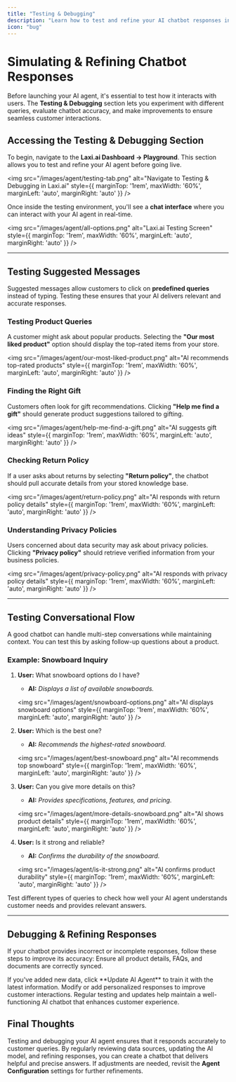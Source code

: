 ```yaml
---
title: "Testing & Debugging"
description: "Learn how to test and refine your AI chatbot responses in real-time."
icon: "bug"
---
```


# Simulating & Refining Chatbot Responses  

Before launching your AI agent, it's essential to test how it interacts with users. The **Testing & Debugging** section lets you experiment with different queries, evaluate chatbot accuracy, and make improvements to ensure seamless customer interactions.

## Accessing the Testing & Debugging Section  

To begin, navigate to the **Laxi.ai Dashboard → Playground**. This section allows you to test and refine your AI agent before going live.

<img src="/images/agent/testing-tab.png" alt="Navigate to Testing & Debugging in Laxi.ai" style={{ marginTop: '1rem', maxWidth: '60%', marginLeft: 'auto', marginRight: 'auto' }} />

Once inside the testing environment, you'll see a **chat interface** where you can interact with your AI agent in real-time.

<img src="/images/agent/all-options.png" alt="Laxi.ai Testing Screen" style={{ marginTop: '1rem', maxWidth: '60%', marginLeft: 'auto', marginRight: 'auto' }} />

---

## Testing Suggested Messages  

Suggested messages allow customers to click on **predefined queries** instead of typing. Testing these ensures that your AI delivers relevant and accurate responses.

### Testing Product Queries  

A customer might ask about popular products. Selecting the **"Our most liked product"** option should display the top-rated items from your store.

<img src="/images/agent/our-most-liked-product.png" alt="AI recommends top-rated products" style={{ marginTop: '1rem', maxWidth: '60%', marginLeft: 'auto', marginRight: 'auto' }} />

### Finding the Right Gift  

Customers often look for gift recommendations. Clicking **"Help me find a gift"** should generate product suggestions tailored to gifting.

<img src="/images/agent/help-me-find-a-gift.png" alt="AI suggests gift ideas" style={{ marginTop: '1rem', maxWidth: '60%', marginLeft: 'auto', marginRight: 'auto' }} />

### Checking Return Policy  

If a user asks about returns by selecting **"Return policy"**, the chatbot should pull accurate details from your stored knowledge base.

<img src="/images/agent/return-policy.png" alt="AI responds with return policy details" style={{ marginTop: '1rem', maxWidth: '60%', marginLeft: 'auto', marginRight: 'auto' }} />

### Understanding Privacy Policies  

Users concerned about data security may ask about privacy policies. Clicking **"Privacy policy"** should retrieve verified information from your business policies.

<img src="/images/agent/privacy-policy.png" alt="AI responds with privacy policy details" style={{ marginTop: '1rem', maxWidth: '60%', marginLeft: 'auto', marginRight: 'auto' }} />

---

## Testing Conversational Flow  

A good chatbot can handle multi-step conversations while maintaining context. You can test this by asking follow-up questions about a product.

### Example: Snowboard Inquiry  

1. **User:** What snowboard options do I have?  
   - **AI:** *Displays a list of available snowboards.*  

   <img src="/images/agent/snowboard-options.png" alt="AI displays snowboard options" style={{ marginTop: '1rem', maxWidth: '60%', marginLeft: 'auto', marginRight: 'auto' }} />

2. **User:** Which is the best one?  
   - **AI:** *Recommends the highest-rated snowboard.*  

   <img src="/images/agent/best-snowboard.png" alt="AI recommends top snowboard" style={{ marginTop: '1rem', maxWidth: '60%', marginLeft: 'auto', marginRight: 'auto' }} />

3. **User:** Can you give more details on this?  
   - **AI:** *Provides specifications, features, and pricing.*  

   <img src="/images/agent/more-details-snowboard.png" alt="AI shows product details" style={{ marginTop: '1rem', maxWidth: '60%', marginLeft: 'auto', marginRight: 'auto' }} />

4. **User:** Is it strong and reliable?  
   - **AI:** *Confirms the durability of the snowboard.*  

   <img src="/images/agent/is-it-strong.png" alt="AI confirms product durability" style={{ marginTop: '1rem', maxWidth: '60%', marginLeft: 'auto', marginRight: 'auto' }} />

<Tip>
Test different types of queries to check how well your AI agent understands customer needs and provides relevant answers.
</Tip>

---

## Debugging & Refining Responses  

If your chatbot provides incorrect or incomplete responses, follow these steps to improve its accuracy:
<Steps>
  <Step title="Review Data Sources">
    Ensure all product details, FAQs, and documents are correctly synced.
  </Step>

  <Step title="Update the AI Agent">
    If you've added new data, click **Update AI Agent** to train it with the latest information.
  </Step>

  <Step title="Adjust Suggested Messages">
    Modify or add personalized responses to improve customer interactions.
  </Step>
</Steps>

<Info>
Regular testing and updates help maintain a well-functioning AI chatbot that enhances customer experience.
</Info>

## Final Thoughts

Testing and debugging your AI agent ensures that it responds accurately to customer queries. By regularly reviewing data sources, updating the AI model, and refining responses, you can create a chatbot that delivers helpful and precise answers. If adjustments are needed, revisit the **Agent Configuration** settings for further refinements.
